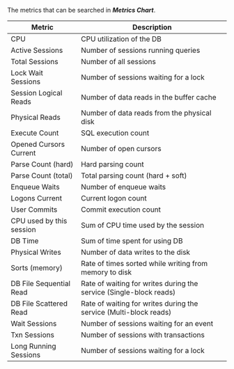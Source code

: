 The metrics that can be searched in **_Metrics Chart_**.

<!-- 추후 업데이트 필요 관련 지표 추가 및 필드 값으로 교체 -->

<div class='metric'>

| Metric                   | Description                                                        |
| ------------------------ | ------------------------------------------------------------------ |
| CPU                      | CPU utilization of the DB                                          |
| Active Sessions          | Number of sessions running queries                                 |
| Total Sessions           | Number of all sessions                                             |
| Lock Wait Sessions       | Number of sessions waiting for a lock                              |
| Session Logical Reads    | Number of data reads in the buffer cache                           |
| Physical Reads           | Number of data reads from the physical disk                        |
| Execute Count            | SQL execution count                                                |
| Opened Cursors Current   | Number of open cursors                                             |
| Parse Count (hard)       | Hard parsing count                                                 |
| Parse Count (total)      | Total parsing count (hard + soft)                                  |
| Enqueue Waits            | Number of enqueue waits                                            |
| Logons Current           | Current logon count                                                |
| User Commits             | Commit execution count                                             |
| CPU used by this session | Sum of CPU time used by the session                                |
| DB Time                  | Sum of time spent for using DB                                     |
| Physical Writes          | Number of data writes to the disk                                  |
| Sorts (memory)           | Rate of times sorted while writing from memory to disk             |
| DB File Sequential Read  | Rate of waiting for writes during the service (Single-block reads) |
| DB File Scattered Read   | Rate of waiting for writes during the service (Multi-block reads)  |
| Wait Sessions            | Number of sessions waiting for an event                            |
| Txn Sessions             | Number of sessions with transactions                               |
| Long Running Sessions    | Number of sessions waiting for a lock                              |

</div>
